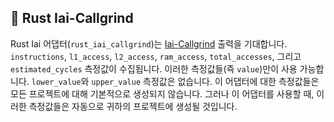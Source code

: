 ## 🦀 Rust Iai-Callgrind

Rust Iai 어댑터(`rust_iai_callgrind`)는 [Iai-Callgrind](https://github.com/iai-callgrind/iai-callgrind) 출력을 기대합니다.
`instructions`, `l1_access`, `l2_access`, `ram_access`, `total_accesses`, 그리고 `estimated_cycles` 측정값이 수집됩니다.
이러한 측정값들(즉 `value`)만이 사용 가능합니다. `lower_value`와 `upper_value` 측정값은 없습니다.
이 어댑터에 대한 측정값들은 모든 프로젝트에 대해 기본적으로 생성되지 않습니다.
그러나 이 어댑터를 사용할 때, 이러한 측정값들은 자동으로 귀하의 프로젝트에 생성될 것입니다.